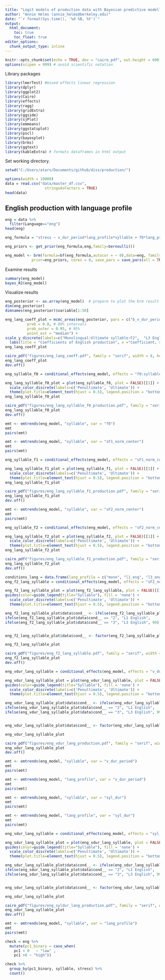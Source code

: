 ```yaml
---
title: "Logit models of production data with Bayesian predictive modelling"
author: "Annie Helms (annie_helms@berkeley.edu)"
date: "`r format(Sys.time(), '%d %B, %Y')`"
output:
  html_document:
    toc: true
    toc_float: true
editor_options: 
  chunk_output_type: inline
---
```


```r
knitr::opts_chunk$set(echo = TRUE, dev = "cairo_pdf", out.height = 600)
options(scipen = 999) # avoid scientific notation
```

Library packages

```r
library(lmerTest) #mixed effects linear regression
library(dplyr)
library(ggplot2)
library(Cairo)
library(effects)
library(ragg)
library(gridExtra)
library(ggside)
library(sjPlot)
library(emmeans)
library(ggstatsplot)
library(pscl)
library(bayesplot)
library(brms)
library(ggtext)
library(kableExtra) # formats dataframes in html output
```

Set working directory.

```r
setwd("C:/Users/atarv/Documents/github/diss/production/")
```


```r
options(width = 10000)
data = read.csv("data/master_df.csv", 
                  stringsAsFactors = TRUE)
head(data)
```

## English production with language profile

```r
eng = data %>%
  filter(Language=="eng")
head(eng)

```

```r
eng_formula = "stress ~ v_dur_period*lang_profile*syllable + f0*lang_profile*syllable + syl_dur*lang_profile*syllable +  sF1_norm_center*lang_profile*syllable + sF2_norm_center*lang_profile*syllable + (v_dur_period * syllable + f0 * syllable + syl_dur * syllable + sF1_norm_center*syllable + sF2_norm_center*syllable|partID)"

eng_priors <- get_prior(eng_formula,eng,family=bernoulli())

eng_model <- brm(formula=bf(eng_formula,autocor = ~ 0),data=eng, family=bernoulli(), 
            prior=eng_priors, cores = 8, save_pars = save_pars(all = TRUE), iter=4000)
```

Examine results

```r
summary(eng_model)
bayes_R2(eng_model)
```

Visualize results

```r
eng_posterior <- as.array(eng_model)  # prepare to plot the brm result
dim(eng_posterior)
dimnames(eng_posterior)$variable[1:50]
```

```r
eng_lang_coeff_plot = mcmc_areas(eng_posterior, pars = c("b_v_dur_period", "b_lang_profilel3_eng", "b_lang_profilemono", "b_syllableult", "b_f0", "b_syl_dur", "b_sF1_norm_center", "b_sF2_norm_center", "b_v_dur_period:lang_profilel3_eng", "b_v_dur_period:lang_profilemono", "b_v_dur_period:syllableult", "b_lang_profilel3_eng:syllableult", "b_lang_profilemono:syllableult", "b_lang_profilel3_eng:f0", "b_lang_profilemono:f0", "b_syllableult:f0", "b_lang_profilel3_eng:syl_dur", "b_lang_profilemono:syl_dur", "b_syllableult:syl_dur", "b_lang_profilel3_eng:sF1_norm_center", "b_lang_profilemono:sF1_norm_center", "b_syllableult:sF1_norm_center", "b_lang_profilel3_eng:sF2_norm_center", "b_lang_profilemono:sF2_norm_center", "b_syllableult:sF2_norm_center", "b_v_dur_period:lang_profilel3_eng:syllableult", "b_v_dur_period:lang_profilemono:syllableult", "b_lang_profilel3_eng:syllableult:f0", "b_lang_profilemono:syllableult:f0", "b_lang_profilel3_eng:syllableult:syl_dur", "b_lang_profilemono:syllableult:syl_dur", "b_lang_profilel3_eng:syllableult:sF1_norm_center", "b_lang_profilemono:syllableult:sF1_norm_center",  "b_lang_profilel3_eng:syllableult:sF2_norm_center","b_lang_profilemono:syllableult:sF2_norm_center"), 
          prob = 0.8, # 80% intervals
          prob_outer = 0.95, # 95%
          point_est = "median") +
scale_y_discrete(labels=c("Monolingual:Ultimate syllable:F2",  "L3 English:Ultimate syllable:F2", "Monolingual:Ultimate syllable:F1", "L3 English:Ultimate syllable:F1", "Monolingual:Ultimate syllable:Syllable duration", "L3 English:Ultimate syllable:Syllable duration", "Monolingual:Ultimate syllable:F0", "L3 English:Ultimate syllable:F0", "Vowel duration (periodic):Monolingual:Ultimate syllable", "Vowel duration (periodic):L3 English:Ultimate syllable", "Ultimate syllable:F2", "Monolingual:F2", "L3 English:F2", "Ultimate syllable:F1", "Monolingual:F1", "L3 English:F1", "Ultimate syllable:Syllable duration", "Monolingual:Syllable duration", "L3 English:Syllable duration", "Ultimate syllable:F0", "Monolingual:F0", "L3 English:F0", "Monolingual:Ultimate syllable", "L3 English:Ultimate syllable", "Vowel duration (periodic):Ultimate syllable", "Vowel duration (periodic):Monolingual", "Vowel duration (periodic):L3 English", "F2", "F1", "Syllable duration", "F0", "Ultimate syllable", "Monolingual", "L3 English", "Vowel duration (periodic)"), limits=rev) +
  labs(title = "Coefficients of English production", x ="Coefficient, sd(Stress)") +theme(plot.title=element_text(hjust = 0.5))
eng_lang_coeff_plot
```
```r
cairo_pdf("figures/eng_lang_coeff.pdf", family = "serif", width = 8, height = 6)
eng_lang_coeff_plot
dev.off()
```

```r
eng_syllable_f0 = conditional_effects(eng_model, effects = "f0:syllable", int_conditions = "syllable")
```

```r
eng_lang_syllable_f0_plot = plot(eng_syllable_f0, plot = FALSE)[[1]] + labs(title = "English production", x = "F0", y = "Proportion stressed") + guides(color=guide_legend(title="Syllable"), fill = 'none') +
  scale_color_discrete(labels=c('Penultimate', 'Ultimate')) +
  theme(plot.title=element_text(hjust = 0.5), legend.position = "bottom")
eng_lang_syllable_f0_plot
```


```r
cairo_pdf("figures/eng_lang_syllable_f0_production.pdf", family = "serif", width = 8, height = 6)
eng_lang_syllable_f0_plot
dev.off()
```


```r
emt <- emtrends(eng_model, "syllable", var = "f0")
emt
pairs(emt)
```
```r
emt <- emtrends(eng_model, "syllable", var = "sF1_norm_center")
emt
pairs(emt)
```

```r
eng_syllable_f1 = conditional_effects(eng_model, effects = "sF1_norm_center:syllable", int_conditions = "syllable")
```

```r
eng_lang_syllable_f1_plot = plot(eng_syllable_f1, plot = FALSE)[[1]] + labs(title = "English production", x = "Normalized F1", y = "Proportion stressed") + guides(color=guide_legend(title="Syllable"), fill = 'none') +
  scale_color_discrete(labels=c('Penultimate', 'Ultimate')) +
  theme(plot.title=element_text(hjust = 0.5), legend.position = "bottom")
eng_lang_syllable_f1_plot
```
```r
cairo_pdf("figures/eng_lang_syllable_f1_production.pdf", family = "serif", width = 8, height = 6)
eng_lang_syllable_f1_plot
dev.off()
```
```r
emt <- emtrends(eng_model, "syllable", var = "sF2_norm_center")
emt
pairs(emt)
```


```r
eng_syllable_f2 = conditional_effects(eng_model, effects = "sF2_norm_center:syllable", int_conditions = "syllable")
```

```r
eng_lang_syllable_f2_plot = plot(eng_syllable_f2, plot = FALSE)[[1]] + labs(title = "English production", x = "Normalized F2", y = "Proportion stressed") + guides(color=guide_legend(title="Syllable"), fill = 'none') +
  scale_color_discrete(labels=c('Penultimate', 'Ultimate')) +
  theme(plot.title=element_text(hjust = 0.5), legend.position = "bottom")
eng_lang_syllable_f2_plot
```
```r
cairo_pdf("figures/eng_lang_syllable_f2_production.pdf", family = "serif", width = 8, height = 6)
eng_lang_syllable_f2_plot
dev.off()
```

```r
conditions_lang = data.frame(lang_profile = c("mono", "l1_eng", "l3_eng"))
eng_f2_lang_syllable = conditional_effects(eng_model, effects = "sF2_norm_center:syllable", conditions = conditions_lang)
```

```r
eng_f2_lang_syllable_plot = plot(eng_f2_lang_syllable, plot = FALSE)[[1]] + labs(title = "English production", x = "Normalized F2", y = "Proportion stressed") + 
guides(color=guide_legend(title="Syllable"), fill = 'none') +
  scale_color_discrete(labels=c('Penultimate', 'Ultimate')) +
  theme(plot.title=element_text(hjust = 0.5), legend.position = "bottom")

eng_f2_lang_syllable_plot$data$cond__ <- ifelse(eng_f2_lang_syllable_plot$data$cond__ == "1", "Monolingual",
ifelse(eng_f2_lang_syllable_plot$data$cond__ == "2", "L1 English",
ifelse(eng_f2_lang_syllable_plot$data$cond__ == "3", "L3 English", 99)))


eng_f2_lang_syllable_plot$data$cond__ <- factor(eng_f2_lang_syllable_plot$data$cond__, levels = c("Monolingual", "L1 English", "L3 English"))

eng_f2_lang_syllable_plot
```

```r
cairo_pdf("figures/eng_f2_lang_syllable.pdf", family = "serif", width = 8, height = 6)
eng_f2_lang_syllable_plot
dev.off()
```

```r
eng_vdur_lang_syllable = conditional_effects(eng_model, effects = "v_dur_period:syllable", conditions = conditions_lang)
```

```r
eng_vdur_lang_syllable_plot = plot(eng_vdur_lang_syllable, plot = FALSE)[[1]] + labs(title = "English production", x = "Vowel duration (periodic)", y = "Proportion stressed") + 
guides(color=guide_legend(title="Syllable"), fill = 'none') +
  scale_color_discrete(labels=c('Penultimate', 'Ultimate')) +
  theme(plot.title=element_text(hjust = 0.5), legend.position = "bottom")

eng_vdur_lang_syllable_plot$data$cond__ <- ifelse(eng_vdur_lang_syllable_plot$data$cond__ == "1", "Monolingual",
ifelse(eng_vdur_lang_syllable_plot$data$cond__ == "2", "L1 English",
ifelse(eng_vdur_lang_syllable_plot$data$cond__ == "3", "L3 English", 99)))


eng_vdur_lang_syllable_plot$data$cond__ <- factor(eng_vdur_lang_syllable_plot$data$cond__, levels = c("Monolingual", "L1 English", "L3 English"))

eng_vdur_lang_syllable_plot
```

```r
cairo_pdf("figures/eng_vdur_lang_production.pdf", family = "serif", width = 8, height = 6)
eng_vdur_lang_syllable_plot
dev.off()
```

```r
emt <- emtrends(eng_model, "syllable", var = "v_dur_period")
emt
pairs(emt)
```
```r
emt <- emtrends(eng_model, "lang_profile", var = "v_dur_period")
emt
pairs(emt)
```


```r
emt <- emtrends(eng_model, "syllable", var = "syl_dur")
emt
pairs(emt)
```
```r
emt <- emtrends(eng_model, "lang_profile", var = "syl_dur")
emt
pairs(emt)
```

```r
eng_sdur_lang_syllable = conditional_effects(eng_model, effects = "syl_dur:syllable", conditions = conditions_lang)
```

```r
eng_sdur_lang_syllable_plot = plot(eng_sdur_lang_syllable, plot = FALSE)[[1]] + labs(title = "English production", x = "Syllable duration", y = "Proportion stressed") + 
guides(color=guide_legend(title="Syllable"), fill = 'none') +
  scale_color_discrete(labels=c('Penultimate', 'Ultimate')) +
  theme(plot.title=element_text(hjust = 0.5), legend.position = "bottom")

eng_sdur_lang_syllable_plot$data$cond__ <- ifelse(eng_sdur_lang_syllable_plot$data$cond__ == "1", "Monolingual",
ifelse(eng_sdur_lang_syllable_plot$data$cond__ == "2", "L1 English",
ifelse(eng_sdur_lang_syllable_plot$data$cond__ == "3", "L3 English", 99)))


eng_sdur_lang_syllable_plot$data$cond__ <- factor(eng_sdur_lang_syllable_plot$data$cond__, levels = c("Monolingual", "L1 English", "L3 English"))

eng_sdur_lang_syllable_plot
```

```r
cairo_pdf("figures/eng_syldur_lang_production.pdf", family = "serif", width = 8, height = 6)
eng_sdur_lang_syllable_plot
dev.off()
```





```r
emt <- emtrends(eng_model, "syllable", var = "lang_profile")
emt
pairs(emt)
```


```r
check = eng %>%
  mutate(pc1_binary = case_when(
    pc1 < 0   ~ "low" ,
    pc1 >0 ~ "high"))

check %>%
  group_by(pc1_binary, syllable, stress) %>% 
  count()
```



